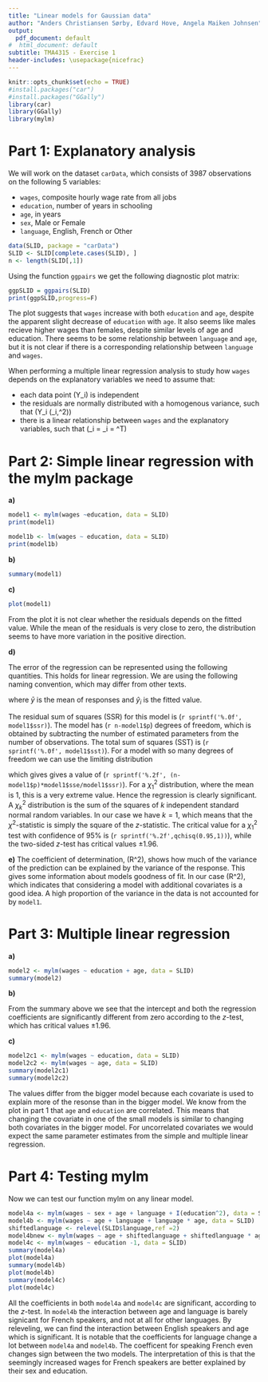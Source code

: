 ```yaml
---
title: "Linear models for Gaussian data"
author: "Anders Christiansen Sørby, Edvard Hove, Angela Maiken Johnsen"
output:
  pdf_document: default
#  html_document: default
subtitle: TMA4315 - Exercise 1
header-includes: \usepackage{nicefrac}
---
```


```r
knitr::opts_chunk$set(echo = TRUE)
#install.packages("car")
#install.packages("GGally")
library(car)
library(GGally)
library(mylm)
```

# Part 1: Explanatory analysis

We will work on the dataset `carData`, which consists of 3987 observations on the following 5 variables:

* `wages`, composite hourly wage rate from all jobs
* `education`, number of years in schooling
* `age`, in years
* `sex`, Male or Female
* `language`, English, French or Other

```r
data(SLID, package = "carData")
SLID <- SLID[complete.cases(SLID), ]
n <- length(SLID[,1])
```

Using the function `ggpairs` we get the following diagnostic plot matrix:

```r
ggpSLID = ggpairs(SLID)
print(ggpSLID,progress=F)
```
The plot suggests that `wages` increase with both `education` and `age`, despite the apparent slight decrease of `education` with `age`. It also seems like males recieve higher wages than females, despite similar levels of age and education. There seems to be some relationship between `language` and `age`, but it is not clear if there is a corresponding relationship between `language` and `wages`. 

When performing a multiple linear regression analysis to study how `wages` depends on the explanatory variables we need to assume that: 

- each data point \(Y_i\) is independent
- the residuals are normally distributed with a homogenous variance, such that \(Y_i \sim \mathcal{N}(\mu_i,\sigma^2)\)
- there is a linear relationship between `wages` and the explanatory variables, such that \(\mu_i = \eta_i = \mathbf{x_i}^T\beta\)


# Part 2: Simple linear regression with the mylm package

**a)**

```r
model1 <- mylm(wages ~education, data = SLID)
print(model1)

model1b <- lm(wages ~ education, data = SLID)
print(model1b)
```

**b)**

```r
summary(model1)
```


**c)**
```r
plot(model1)
```
From the plot it is not clear whether the residuals depends on the fitted value.
While the mean of the residuals is very close to zero, the distribution seems to have more variation in the positive direction.

**d)**

The error of the regression can be represented using the following quantities. This holds for linear regression. We are using the following naming convention, which may differ from other texts.

\begin{align}
SSE = \sum^{n}_{i=1}(\hat{y}_i - \bar{y})^2 \\
SSR = \sum^{n}_{i=1}(y_i - \hat{y}_i)^2 \\
SST = \sum^{n}_{i=1}(y_i - \bar{y}_i)^2 = SSE + SSR \\
R^2 = 1 - \frac{SSR}{SST}
\end{align}
where $\bar{y}$ is the mean of responses and $\hat{y}_i$ is the fitted value. 

The residual sum of squares (SSR) for this model is \(`r sprintf('%.0f', model1$ssr)`\). 
The model has \(`r n-model1$p`\) degrees of freedom, which is obtained by subtracting the number of estimated parameters from the number of observations.
The total sum of squares (SST) is \(`r sprintf('%.0f', model1$sst)`\). 
For a model with so many degrees of freedom we can use the limiting distribution

\begin{equation}
(p-1)F = (p-1)\frac{\nicefrac{SSE}{p-1}}{\nicefrac{SSR}{n-p}} \approx \chi_{p-1}^2,
\end{equation}

which gives gives a value of \(`r sprintf('%.2f', (n-model1$p)*model1$sse/model1$ssr)`\).
For a $\chi_{1}^2$ distribution, where the mean is 1, this is a very extreme value.
Hence the regression is clearly significant.
A $\chi^2_k$ distribution is the sum of the squares of $k$ independent standard normal random variables.
In our case we have $k=1$, which means that the $\chi^2$-statistic is simply the square of the $z$-statistic. 
The critical value for a $\chi_{1}^2$ test with confidence of 95% is \(`r sprintf('%.2f',qchisq(0.95,1))`\), while the two-sided $z$-test has critical values $\pm 1.96$.


**e)**
The coefficient of determination, \(R^2\), shows how much of the variance of the prediction can be explained by the variance of the response.
This gives some information about models goodness of fit.
In our case \(R^2\approx0.09\), which indicates that considering a model with additional covariates is a good idea.
A high proportion of the variance in the data is not accounted for by `model1`.

# Part 3: Multiple linear regression

**a)**

```r
model2 <- mylm(wages ~ education + age, data = SLID)
summary(model2)
```

**b)**

From the summary above we see that the intercept and both the regression coefficients are significantly different from zero according to the $z$-test, which has critical values $\pm1.96$. 

**c)**
```r
model2c1 <- mylm(wages ~ education, data = SLID)
model2c2 <- mylm(wages ~ age, data = SLID)
summary(model2c1)
summary(model2c2)
```
The values differ from the bigger model because each covariate is used to explain more of the resonse than in the bigger model. 
We know from the plot in part 1 that `age` and `education` are correlated.
This means that changing the covariate in one of the small models is similar to changing both covariates in the bigger model.
For uncorrelated covariates we would expect the same parameter estimates from the simple and multiple linear regression.

# Part 4: Testing mylm

Now we can test our function mylm on any linear model.

```r
model4a <- mylm(wages ~ sex + age + language + I(education^2), data = SLID)
model4b <- mylm(wages ~ age + language + language * age, data = SLID)
shiftedlanguage <- relevel(SLID$language,ref =2)
model4bnew <- mylm(wages ~ age + shiftedlanguage + shiftedlanguage * age, data = SLID)
model4c <- mylm(wages ~ education -1, data = SLID)
summary(model4a)
plot(model4a)
summary(model4b)
plot(model4b)
summary(model4c)
plot(model4c)
```

All the coefficients in both `model4a` and `model4c` are significant, according to the $z$-test. 
In `model4b` the interaction between age and language is barely signicant for French speakers, and not at all for other languages. 
By releveling, we can find the interaction between English speakers and age which is significant.
It is notable that the coefficients for language change a lot between `model4a` and `model4b`.
The coefficent for speaking French even changes sign between the two models.
The interpretation of this is that the seemingly increased wages for French speakers are better explained by their sex and education.
